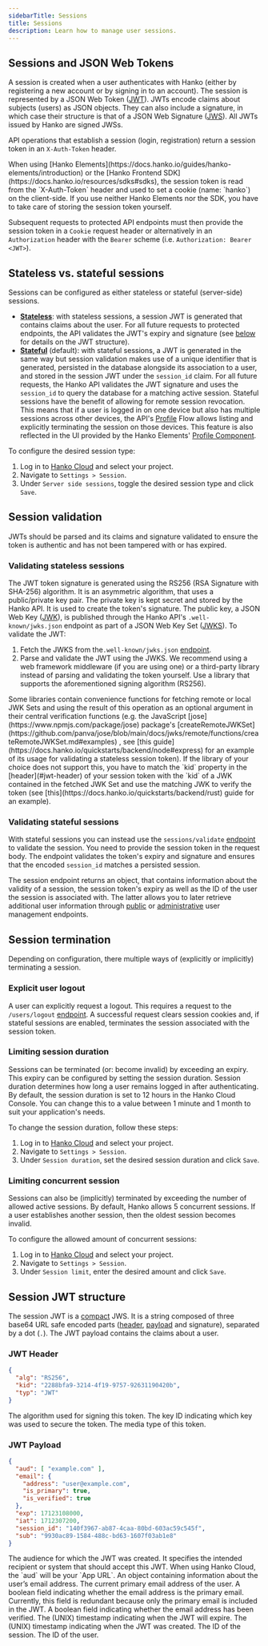 ```yaml
---
sidebarTitle: Sessions
title: Sessions
description: Learn how to manage user sessions.
---
```


## Sessions and JSON Web Tokens

A session is created when a user authenticates with Hanko (either by registering a new account or by signing in to
an account). The session is represented by a JSON Web Token ([JWT](https://datatracker.ietf.org/doc/html/rfc7519)).
JWTs encode claims about subjects (users) as JSON objects. They can also include a signature, in which case their
structure is that of a JSON Web Signature ([JWS](https://datatracker.ietf.org/doc/html/rfc7515)). All JWTs issued by
Hanko are signed JWSs.

API operations that establish a session (login, registration) return a session token in an `X-Auth-Token`
header.

<Note>
    When using [Hanko Elements](https://docs.hanko.io/guides/hanko-elements/introduction) or
    the [Hanko Frontend SDK](https://docs.hanko.io/resources/sdks#sdks), the session token is read from the
    `X-Auth-Token` header and used to set a cookie (name: `hanko`) on the client-side. If you use neither Hanko
    Elements nor the SDK, you have to take care of storing the session token yourself.
</Note>

Subsequent requests to protected API endpoints must then provide the session token in a `Cookie` request header
or alternatively in an `Authorization` header with the `Bearer` scheme (i.e. `Authorization: Bearer <JWT>`).

## Stateless vs. stateful sessions

Sessions can be configured as either stateless or stateful (server-side) sessions.

- <u>**Stateless**</u>: with stateless sessions, a session JWT is generated that contains claims about the user. For
all future requests to protected endpoints, the API validates the JWT's expiry and signature  (see
[below](#session-jwt-structure) for details on the JWT structure).
- <u>**Stateful**</u> (default): with stateful sessions, a JWT is generated in the same way but session validation
makes use of a unique identifier that is generated, persisted in the database
alongside its association to a user, and stored in the session JWT under the `session_id` claim. For all future requests,
the Hanko API validates the JWT signature and uses the `session_id` to query the database for a matching active session.
Stateful sessions have the benefit of allowing for remote session revocation. This means that if a user is logged in
on one device but also has multiple sessions across other devices, the API's
[Profile](https://docs.hanko.io/api-reference/flow/profile) Flow allows listing and explicitly terminating the session
on those devices. This feature is also reflected in the UI provided by the Hanko
Elements' [Profile Component](https://docs.hanko.io/guides/hanko-elements/profile-component).

To configure the desired session type:

1. Log in to [Hanko Cloud](https://cloud.hanko.io) and select your project.
2. Navigate to `Settings > Session`.
3. Under `Server side sessions`, toggle the desired session type and click `Save`.

## Session validation

JWTs should be parsed and its claims and signature validated to ensure the token is authentic and has not been tampered
with or has expired.

### Validating stateless sessions

The JWT token signature is generated using the RS256 (RSA Signature with SHA-256) algorithm. It is an asymmetric
algorithm, that uses a public/private key pair. The private key is kept secret and stored by the Hanko API. It is
used to create the token's signature.
The public key, a JSON Web Key ([JWK](https://datatracker.ietf.org/doc/html/rfc7517)), is published through the Hanko
API's `.well-known/jwks.json` endpoint as part of a JSON Web Key Set
([JWKS](https://datatracker.ietf.org/doc/html/rfc7517#section-5)). To validate the JWT:

1. Fetch the JWKS from the`.well-known/jwks.json`
[endpoint](https://docs.hanko.io/api-reference/public/well-known/get-json-web-key-set).
2. Parse and validate the JWT using the JWKS. We recommend using a web framework middleware (if you are using one) or
a third-party library instead of parsing and validating the token yourself. Use a library that supports the
aforementioned signing algorithm (RS256).

<Accordion title="Third-party library JWK set support">
    Some libraries contain convenience functions for fetching remote or local JWK Sets and using the result of this
    operation as an optional argument in their central verification functions
    (e.g. the JavaScript [jose](https://www.npmjs.com/package/jose) package's
    [createRemoteJWKSet](https://github.com/panva/jose/blob/main/docs/jwks/remote/functions/createRemoteJWKSet.md#examples)
    , see [this guide](https://docs.hanko.io/quickstarts/backend/node#express) for an example of its
    usage for validating a stateless session token). If the library of your choice does not support this, you have to match
    the `kid` property in the [header](#jwt-header) of your session token with the `kid` of a JWK contained in the fetched JWK Set and use the matching
    JWK to verify the token (see [this](https://docs.hanko.io/quickstarts/backend/rust) guide for an example).
</Accordion>

### Validating stateful sessions

With stateful sessions you can instead use the `sessions/validate`
[endpoint](https://docs.hanko.io/api-reference/public/session-management/validate-a-session-1)
to validate the session. You need to provide the session token in the request body. The endpoint validates the token's
expiry and signature and ensures that the encoded `session_id` matches a persisted session.

The session endpoint returns an object, that contains information about the validity of a session, the
session token's expiry as well as the ID of the user the session is associated with. The latter allows you to later retrieve
additional user information through [public](https://docs.hanko.io/api-reference/public/user-management/get-a-user-by-id)
or [administrative](https://docs.hanko.io/api-reference/admin/user-management/get-a-user-by-id) user management
endpoints.

## Session termination

Depending on configuration, there multiple ways of (explicitly or implicitly) terminating a session.

### Explicit user logout

A user can explicitly request a logout. This requires a request to the `/users/logout`
[endpoint](https://docs.hanko.io/api-reference/public/user-management/log-out-the-current-user).
A successful request clears session cookies and, if stateful sessions are enabled, terminates the session associated
with the session token.

### Limiting session duration

Sessions can be terminated (or: become invalid) by exceeding an expiry. This expiry can be configured by setting the
session duration. Session duration determines how long a user remains logged in after authenticating.
By default, the session duration is set to 12 hours in the Hanko Cloud Console.
You can change this to a value between 1 minute and 1 month to suit your application's needs.

To change the session duration, follow these steps:

1. Log in to [Hanko Cloud](https://cloud.hanko.io) and select your project.
2. Navigate to `Settings > Session`.
3. Under `Session duration`, set the desired session duration and click `Save`.

### Limiting concurrent session

Sessions can also be (implicitly) terminated by exceeding the number of allowed active sessions. By default,
Hanko allows 5 concurrent sessions. If a user establishes another session, then the oldest session becomes
invalid.

To configure the allowed amount of concurrent sessions:

1. Log in to [Hanko Cloud](https://cloud.hanko.io) and select your project.
2. Navigate to `Settings > Session`.
3. Under `Session limit`, enter the desired amount and click `Save`.


## Session JWT structure

The session JWT is a [compact](https://datatracker.ietf.org/doc/html/rfc7515#section-3.1) JWS. It is a string composed
of three base64 URL safe encoded parts ([header](#jwt-header), [payload](#jwt-payload) and signature), separated by a
dot (`.`). The JWT payload contains the claims about a user.

### JWT Header

```json
{
  "alg": "RS256",
  "kid": "2288bfa9-3214-4f19-9757-92631190420b",
  "typ": "JWT"
}
```

<ResponseField name="alg" type="string">
    The algorithm used for signing this token.
</ResponseField>

<ResponseField name="kid" type="string">
    The key ID indicating which key was used to secure the token.
</ResponseField>

<ResponseField name="typ" type="string">
    The media type of this token.
</ResponseField>


### JWT Payload

```json
{
  "aud": [ "example.com" ],
  "email": {
    "address": "user@example.com",
    "is_primary": true,
    "is_verified": true
  },
  "exp": 17123108000,
  "iat": 1712307200,
  "session_id": "140f3967-ab87-4caa-80bd-603ac59c545f",
  "sub": "9930ac89-1584-488c-bd63-1607f03ab1e8"
}
```

<ResponseField name="aud" type="string[]">
    The audience for which the JWT was created. It specifies the intended recipient or system that should accept this
    JWT. When using Hanko Cloud, the `aud` will be your `App URL`.
</ResponseField>

<ResponseField name="email" type="object">
    An object containing information about the user’s email address.
    <Expandable title="properties">
        <ResponseField name="address" type="string">
            The current primary email address of the user.
        </ResponseField>
        <ResponseField name="is_primary" type="boolean">
            A boolean field indicating whether the email address is the primary email. Currently, this field is
            redundant because only the primary email is included in the JWT.
        </ResponseField>
        <ResponseField name="is_verified" type="boolean">
            A boolean field indicating whether the email address has been verified.
        </ResponseField>
    </Expandable>
</ResponseField>

<ResponseField name="exp" type="integer">
    The (UNIX) timestamp indicating when the JWT will expire.
</ResponseField>

<ResponseField name="iat" type="integer">
    The (UNIX) timestamp indicating when the JWT was created.
</ResponseField>

<ResponseField name="session_id" type="string">
    The ID of the session.
</ResponseField>

<ResponseField name="sub" type="integer">
    The ID of the user.
</ResponseField>

